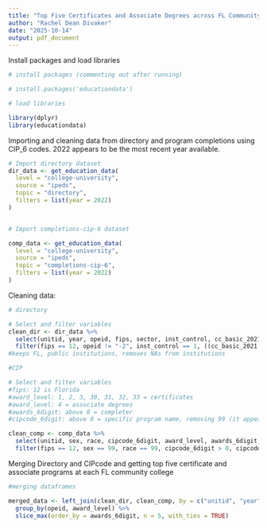 ```yaml
---
title: "Top Five Certificates and Associate Degrees across FL Community Colleges"
author: "Rachel Dean Divaker"
date: "2025-10-14"
output: pdf_document
---
```



Install packages and load libraries
```r
# install packages (commenting out after running)

# install.packages('educationdata')

# load libraries

library(dplyr)
library(educationdata)


```

Importing and cleaning data from directory and program completions using CIP_6 codes. 2022 appears to be the most recent year available. 

```r
# Import directory dataset
dir_data <- get_education_data(
  level = "college-university",
  source = "ipeds",
  topic = "directory",
  filters = list(year = 2022)
)



```

```r
# Import completions-cip-6 dataset

comp_data <- get_education_data(
  level = "college-university",
  source = "ipeds",
  topic = "completions-cip-6",
  filters = list(year = 2022)
)

```

Cleaning data:

```r
# directory

# Select and filter variables
clean_dir <- dir_data %>%
  select(unitid, year, opeid, fips, sector, inst_control, cc_basic_2021, inst_name) %>%
  filter(fips == 12, opeid != "-2", inst_control == 1, ((cc_basic_2021 >= 1 & cc_basic_2021 <= 8) | cc_basic_2021 == 14 | cc_basic_2021 == 23) & cc_basic_2021 > 0, !is.na(inst_name))
#keeps FL, public institutions, removes NAs from institutions

```

```r
#CIP

# Select and filter variables
#fips: 12 is Florida 
#award_level: 1, 2, 3, 30, 31, 32, 33 = certificates
#award_level: 4 = associate degrees
#awards_6digit: above 0 = completer
#cipcode_6digit: above 0 = specific program name, removing 99 (it appears to include all programs/ miscellaneous category)

clean_comp <- comp_data %>%
  select(unitid, sex, race, cipcode_6digit, award_level, awards_6digit, fips, year) %>%
  filter(fips == 12, sex == 99, race == 99, cipcode_6digit > 0, cipcode_6digit != 99, award_level %in% c(4, 32), awards_6digit > 0) 
```




Merging Directory and CIPcode and getting top five certificate and associate programs at each FL community college
```r
#merging dataframes

merged_data <- left_join(clean_dir, clean_comp, by = c("unitid", "year", "fips")) %>% 
  group_by(opeid, award_level) %>% 
  slice_max(order_by = awards_6digit, n = 5, with_ties = TRUE)
  
  




```


